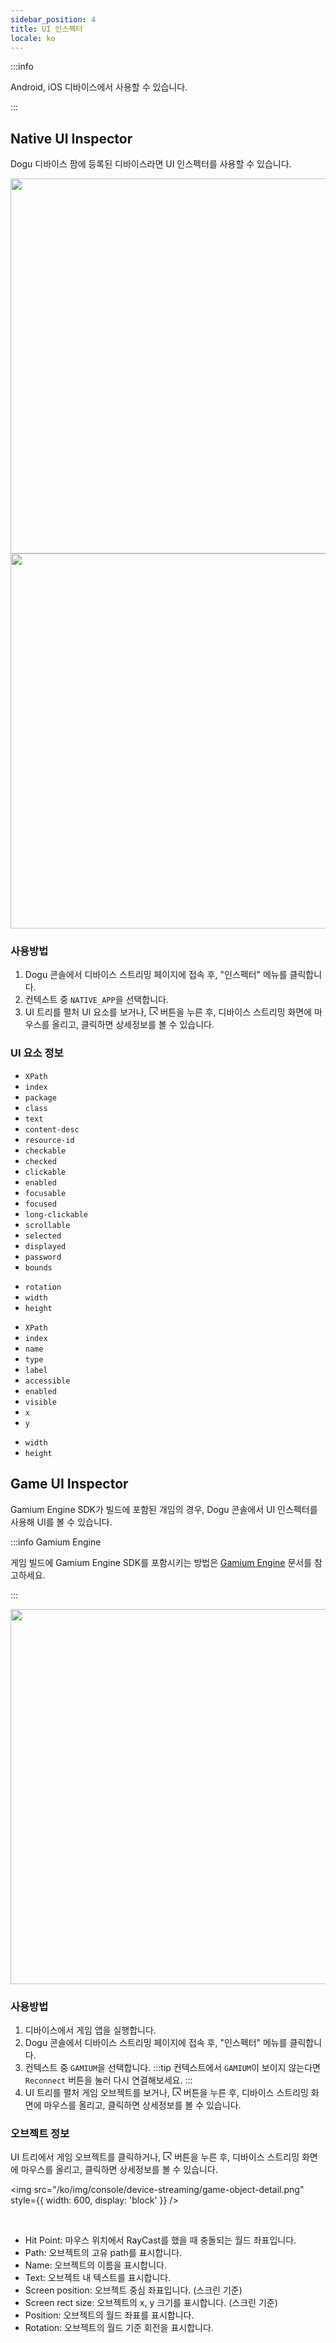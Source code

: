 ```yaml
---
sidebar_position: 4
title: UI 인스펙터
locale: ko
---
```



:::info

Android, iOS 디바이스에서 사용할 수 있습니다.

:::

## Native UI Inspector

Dogu 디바이스 팜에 등록된 디바이스라면 UI 인스펙터를 사용할 수 있습니다.

<div align="center">
  <img
    src="https://github.com/dogu-team/dogu/blob/main/.github/resources/android-inspecting.gif?raw=true"
    width="600"
  />
  <img
    src="https://github.com/dogu-team/dogu/blob/main/.github/resources/ios-inspecting.gif?raw=true"
    width="600"
  />
</div>

### 사용방법

1. Dogu 콘솔에서 디바이스 스트리밍 페이지에 접속 후, "인스펙터" 메뉴를 클릭합니다.
2. 컨텍스트 중 `NATIVE_APP`을 선택합니다.
3. UI 트리를 펼처 UI 요소를 보거나, <svg viewBox="64 64 896 896" focusable="false" data-icon="select" width="1em" height="1em" fill="currentColor" aria-hidden="true"><path d="M880 112H144c-17.7 0-32 14.3-32 32v736c0 17.7 14.3 32 32 32h360c4.4 0 8-3.6 8-8v-56c0-4.4-3.6-8-8-8H184V184h656v320c0 4.4 3.6 8 8 8h56c4.4 0 8-3.6 8-8V144c0-17.7-14.3-32-32-32zM653.3 599.4l52.2-52.2a8.01 8.01 0 00-4.7-13.6l-179.4-21c-5.1-.6-9.5 3.7-8.9 8.9l21 179.4c.8 6.6 8.9 9.4 13.6 4.7l52.4-52.4 256.2 256.2c3.1 3.1 8.2 3.1 11.3 0l42.4-42.4c3.1-3.1 3.1-8.2 0-11.3L653.3 599.4z"></path></svg> 버튼을 누른 후, 디바이스 스트리밍 화면에 마우스를 올리고, 클릭하면 상세정보를 볼 수 있습니다.

### UI 요소 정보

<Tabs>
  <TabItem value="Android" label="Android" default>
    <ul>
      <li><code>XPath</code></li>
      <li><code>index</code></li>
      <li><code>package</code></li>
      <li><code>class</code></li>
      <li><code>text</code></li>
      <li><code>content-desc</code></li>
      <li><code>resource-id</code></li>
      <li><code>checkable</code></li>
      <li><code>checked</code></li>
      <li><code>clickable</code></li>
      <li><code>enabled</code></li>
      <li><code>focusable</code></li>
      <li><code>focused</code></li>
      <li><code>long-clickable</code></li>
      <li><code>scrollable</code></li>
      <li><code>selected</code></li>
      <li><code>displayed</code></li>
      <li><code>password</code></li>
      <li><code>bounds</code></li>
    </ul>
    <ul>
      <li><code>rotation</code></li>
      <li><code>width</code></li>
      <li><code>height</code></li>
    </ul>
  </TabItem>

  <TabItem value="iOS" label="iOS">
    <ul>
      <li><code>XPath</code></li>
      <li><code>index</code></li>
      <li><code>name</code></li>
      <li><code>type</code></li>
      <li><code>label</code></li>
      <li><code>accessible</code></li>
      <li><code>enabled</code></li>
      <li><code>visible</code></li>
      <li><code>x</code></li>
      <li><code>y</code></li>
    </ul>
    <ul>
      <li><code>width</code></li>
      <li><code>height</code></li>
    </ul>
  </TabItem>
</Tabs>

## Game UI Inspector

Gamium Engine SDK가 빌드에 포함된 개임의 경우, Dogu 콘솔에서 UI 인스펙터를 사용해 UI를 볼 수 있습니다.

:::info Gamium Engine

게임 빌드에 Gamium Engine SDK를 포함시키는 방법은 [Gamium Engine](https://gamium.dogutech.io/docs/engine/unity/project-configuration) 문서를 참고하세요.

:::

<div align="center">
  <img
    src="https://github.com/dogu-team/dogu/blob/main/.github/resources/gamium-inspecting.gif?raw=true"
    width="600"
  />
</div>

### 사용방법

1. 디바이스에서 게임 앱을 실행합니다.
2. Dogu 콘솔에서 디바이스 스트리밍 페이지에 접속 후, "인스펙터" 메뉴를 클릭합니다.
3. 컨텍스트 중 `GAMIUM`을 선택합니다.
   :::tip
   컨텍스트에서 `GAMIUM`이 보이지 않는다면 `Reconnect` 버튼을 눌러 다시 연결해보세요.
   :::
4. UI 트리를 펼처 게임 오브젝트를 보거나, <svg viewBox="64 64 896 896" focusable="false" data-icon="select" width="1em" height="1em" fill="currentColor" aria-hidden="true"><path d="M880 112H144c-17.7 0-32 14.3-32 32v736c0 17.7 14.3 32 32 32h360c4.4 0 8-3.6 8-8v-56c0-4.4-3.6-8-8-8H184V184h656v320c0 4.4 3.6 8 8 8h56c4.4 0 8-3.6 8-8V144c0-17.7-14.3-32-32-32zM653.3 599.4l52.2-52.2a8.01 8.01 0 00-4.7-13.6l-179.4-21c-5.1-.6-9.5 3.7-8.9 8.9l21 179.4c.8 6.6 8.9 9.4 13.6 4.7l52.4-52.4 256.2 256.2c3.1 3.1 8.2 3.1 11.3 0l42.4-42.4c3.1-3.1 3.1-8.2 0-11.3L653.3 599.4z"></path></svg> 버튼을 누른 후, 디바이스 스트리밍 화면에 마우스를 올리고, 클릭하면 상세정보를 볼 수 있습니다.

### 오브젝트 정보

UI 트리에서 게임 오브젝트를 클릭하거나, <svg viewBox="64 64 896 896" focusable="false" data-icon="select" width="1em" height="1em" fill="currentColor" aria-hidden="true"><path d="M880 112H144c-17.7 0-32 14.3-32 32v736c0 17.7 14.3 32 32 32h360c4.4 0 8-3.6 8-8v-56c0-4.4-3.6-8-8-8H184V184h656v320c0 4.4 3.6 8 8 8h56c4.4 0 8-3.6 8-8V144c0-17.7-14.3-32-32-32zM653.3 599.4l52.2-52.2a8.01 8.01 0 00-4.7-13.6l-179.4-21c-5.1-.6-9.5 3.7-8.9 8.9l21 179.4c.8 6.6 8.9 9.4 13.6 4.7l52.4-52.4 256.2 256.2c3.1 3.1 8.2 3.1 11.3 0l42.4-42.4c3.1-3.1 3.1-8.2 0-11.3L653.3 599.4z"></path></svg> 버튼을 누른 후, 디바이스 스트리밍 화면에 마우스를 올리고, 클릭하면 상세정보를 볼 수 있습니다.

<img
  src="/ko/img/console/device-streaming/game-object-detail.png"
  style={{ width: 600, display: 'block' }}
/>

<br />

- Hit Point: 마우스 위치에서 RayCast를 했을 때 충돌되는 월드 좌표입니다.
- Path: 오브젝트의 고유 path를 표시합니다.
- Name: 오브젝트의 이름을 표시합니다.
- Text: 오브젝트 내 텍스트를 표시합니다.
- Screen position: 오브젝트 중심 좌표입니다. (스크린 기준)
- Screen rect size: 오브젝트의 x, y 크기를 표시합니다. (스크린 기준)
- Position: 오브젝트의 월드 좌표를 표시합니다.
- Rotation: 오브젝트의 월드 기준 회전을 표시합니다.
